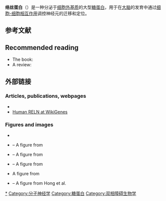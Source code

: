 {{PBB|geneid=5649}}
'''络丝蛋白'''（{{lang-en|Reelin}}）是一种分泌于[[细胞外基质|细胞外基质]]的大型[[糖蛋白|糖蛋白]]，用于在[[大脑|大脑]]的发育中通过[[细胞-细胞相互作用|细胞-细胞相互作用]]调控神经元的迁移和定位。

== 参考文献 ==
{{reflist|30em|refs=
<!--not used
<ref name="Assadi_2003">{{cite journal | author = Assadi AH, Zhang G, Beffert U, McNeil RS, Renfro AL, Niu S, Quattrocchi CC, Antalffy BA, Sheldon M, Armstrong DD, Wynshaw-Boris A, Herz J, D'Arcangelo G, Clark GD | title = Interaction of reelin signaling and Lis1 in brain development | journal = [[Nature_Genetics|Nature Genetics]] |volume= 35|issue= 3|pages= 270–6 |date=October 2003}}</ref>

<ref name="pmid20442744" >{{Cite journal | author = R. Holt and many others | title = Linkage and candidate gene studies of autism spectrum disorders in European populations | journal = [[European_Journal_of_Human_Genetics|European Journal of Human Genetics]] |date=September 2010 | volume = 18 | issue = 9 | pages = 1013–1019 | doi = 10.1038/ejhg.2010.69 | pmid=20442744 | pmc=2987412}}</ref>

<ref name="pmid19952965">{{cite journal | author = Lintas C, Persico AM | title = Neocortical RELN promoter methylation increases significantly after puberty | journal = [[Neuroreport|Neuroreport]] |volume= 21|issue= 2|pages= 114–8 |date=December 2009 |pmid=19952965 |doi=10.1097/WNR.0b013e328334b343 }}</ref>

<ref name="LTP1">{{cite journal | author = Weeber EJ | title = Reelin and ApoE receptors cooperate to enhance hippocampal synaptic plasticity and learning | journal = J. Biol. Chem. |volume=277 |issue=42 |pages=39944–52 |date=October 2002 |pmid=12167620 |doi=10.1074/jbc.M205147200 |author-separator=, |author2=Beffert U |author3=Jones C |display-authors=3 |last4=Christian |first4=JM |last5=Forster |first5=E |last6=Sweatt |first6=JD |last7=Herz |first7=J }}</ref>

<ref name="LTP2">{{cite journal | author = D'Arcangelo G | title = Apoer2: a reelin receptor to remember | journal = Neuron |volume=47 |issue=4 |pages=471–3 |date=August 2005 |pmid=16102527 |doi=10.1016/j.neuron.2005.08.001 }}</ref>

<ref name="Niu_2004">{{cite journal | author = Niu S, Renfro A, Quattrocchi CC, Sheldon M, D'Arcangelo G | title = Reelin promotes hippocampal dendrite development through the VLDLR/ApoER2-Dab1 pathway | journal = Neuron |volume=41 |issue=1 |pages=71–84 |date=January 2004 |pmid=14715136 |doi=10.1016/S0896-6273(03)00819-5 }}</ref>

<ref name="pmid18842893">{{cite journal | author = Niu S, Yabut O, D'Arcangelo G | title = The Reelin Signaling Pathway Promotes Dendritic Spine Development in Hippocampal Neurons | journal = [[Journal_of_Neuroscience|Journal of Neuroscience]] |volume=28 |issue=41 |pages=10339–48 |date=October 2008 |pmid=18842893 |doi=10.1523/JNEUROSCI.1917-08.2008 |pmc=2572775 }}</ref>

<ref name="Schizophrenia Research Forum: Current Hypotheses">{{cite web | url = http://www.schizophreniaforum.org/for/curr/grayson/default.asp | title = Current Hypotheses | author = Grayson DR, Guidotti A, Costa E | date = 2008-01-17 | work = Schizophrenia Research Forum | publisher = schizophreniaforum.org | accessdate = 2008-08-23 }}</ref>

<ref name="pmid19395859">{{cite journal | author = Grayson DR, Chen Y, Dong E, Kundakovic M, Guidotti A | title = From trans-methylation to cytosine methylation: Evolution of the methylation hypothesis of schizophrenia | journal = [[Epigenetics|Epigenetics]] |volume=4 |issue=3 |pages= 144–9 |date=April 2009 |pmid=19395859 |doi= 10.4161/epi.4.3.8534 }}</ref>

<ref name="pmid17870056">{{cite journal | author = Tochigi M, Iwamoto K, Bundo M, Komori A, Sasaki T, Kato N, Kato T | title = Methylation Status of the Reelin Promoter Region in the Brain of Schizophrenic Patients | journal = Biological Psychiatry|volume= 63|issue= 5| pages = 530–3 | year = 2007 |pmid=17870056 |doi=10.1016/j.biopsych.2007.07.003 }}</ref>

<ref name="pmid18319075">{{cite journal | author = Mill J, Tang T, Kaminsky Z, Khare T, Yazdanpanah S, Bouchard L, Jia P, Assadzadeh A, Flanagan J, Schumacher A, Wang SC, Petronis A | title = Epigenomic Profiling Reveals DNA-Methylation Changes Associated with Major Psychosis | url = https://archive.org/details/sim_american-journal-of-human-genetics_2008-03_82_3/page/696 | journal = American Journal of Human Genetics |volume=82 |issue=3 |pages=696–711 | year = 2008 |pmid=18319075 |doi=10.1016/j.ajhg.2008.01.008 |pmc=2427301 }}</ref>

<ref name="falconer">{{Cite journal | author = Falconer DS |date=January 1951 | title = Two new mutants, 'trembler' and 'reeler', with neurological actions in the house mouse (Mus musculus L.) | journal = Journal of Genetics | volume = 50 | issue = 2 | pages = 192–201 | doi = 10.1007/BF02996215 | url = http://www.ias.ac.in/jarch/jgenet/50/192.pdf }}</ref>

<ref name="pmid16769115">{{cite journal | author = Tueting P, Doueiri MS, Guidotti A, Davis JM, Costa E | title = Reelin down-regulation in mice and psychosis endophenotypes | journal = Neurosci Biobehav Rev |volume=30 |issue=8 |pages=1065–77 | year = 2006 |pmid=16769115 |doi=10.1016/j.neubiorev.2006.04.001 }}</ref>

<ref name="hamburgh">{{cite journal | author = Hamburgh M | title = Analysis of the postnatal developmental effects of "reeler", a neurological mutation in mice. A study in developmental genetics | journal = Dev. Biol. |volume=19 |issue= 2|pages=165–85 |date=October 1963 |pmid=14069672 |doi=10.1016/0012-1606(63)90040-X }}</ref>

<ref name="caviness">{{cite journal | author = Caviness VS | title = Patterns of cell and fiber distribution in the neocortex of the reeler mutant mouse | journal = J. Comp. Neurol. |volume=170 |issue=4 |pages=435–47 |date=December 1976 |pmid=1002868 |doi=10.1002/cne.901700404 }}</ref>

<ref name="pmid7972007">{{cite journal | author = Miao GG, Smeyne RJ, D'Arcangelo G, Copeland NG, Jenkins NA, Morgan JI, Curran T | title = Isolation of an allele of reeler by insertional mutagenesis | journal = [[Proc._Natl._Acad._Sci._U.S.A.|Proc. Natl. Acad. Sci. U.S.A.]] |volume=91 |issue=23 |pages=11050–4 |date=November 1994 |pmid=7972007 |pmc=45164 |doi= 10.1073/pnas.91.23.11050 }}</ref>

<ref name="Darcan1">{{cite journal | author = D'Arcangelo G, Miao GG, Chen SC, Soares HD, Morgan JI, Curran T | title = A protein related to extracellular matrix proteins deleted in the mouse mutant reeler | journal = Nature |volume=374 |issue=6524 |pages=719–23 |date=April 1995 |pmid=7715726 |doi=10.1038/374719a0 }}</ref>

<ref name="cr50">{{cite journal | author = Ogawa M | title = The reeler gene-associated antigen on Cajal-Retzius neurons is a crucial molecule for laminar organization of cortical neurons | journal = Neuron |volume=14 |issue=5 |pages=899–912 |date=May 1995 |pmid=7748558 |doi= 10.1016/0896-6273(95)90329-1 |author-separator=, |author2=Miyata T |author3=Nakajima K |display-authors=3 |last4=Yagyu |first4=Kenichi |last5=Seike |first5=Masahiro |last6=Ikenaka |first6=Kazuhiro |last7=Yamamoto |first7=Hiroshi |last8=Mikoshibat |first8=Katsuhiko }}</ref>

<ref name="pmid9837937">{{cite journal | author = Trommsdorff M, Borg JP, Margolis B, Herz J | title = Interaction of cytosolic adaptor proteins with neuronal apolipoprotein E receptors and the amyloid precursor protein | journal = J. Biol. Chem. | volume = 273 | issue = 50 | pages = 33556–60 |date=December 1998 | pmid = 9837937 | doi = 10.1074/jbc.273.50.33556 }}</ref>

<ref name="receptors_discovery">{{cite journal | author = Trommsdorff M | title = Reeler/Disabled-like disruption of neuronal migration in knockout mice lacking the VLDL receptor and ApoE receptor 2 | journal = Cell |volume=97 |issue=6 |pages=689–701 |date=June 1999 |pmid=10380922 |doi=10.1016/S0092-8674(00)80782-5 |author-separator=, |author2=Gotthardt M |author3=Hiesberger T |display-authors=3 |last4=Shelton |first4=John |last5=Stockinger |first5=Walter |last6=Nimpf |first6=Johannes |last7=Hammer |first7=Robert E |last8=Richardson |first8=James A |last9=Herz |first9=Joachim }}</ref>

<ref name="yotari_and_scrambler">{{cite journal | author = Sheldon M | title = Scrambler and yotari disrupt the disabled gene and produce a reeler-like phenotype in mice | journal = Nature |volume=389 |issue=6652 |pages=730–3 |date=October 1997 |pmid=9338784 |doi=10.1038/39601 |author-separator=, |author2=Rice DS |author3=D'Arcangelo G |display-authors=3 |last4=d'Arcangelo |first4=Gabriella |last5=Yoneshima |first5=Hiroyuki |last6=Nakajima |first6=Kazunori |last7=Mikoshiba |first7=Katsuhiko |last8=Howell |first8=Brian W. |last9=Cooper |first9=Jonathan A. }}</ref>

<ref name="reelin_G_scholar_search_title">[http://scholar.google.com/scholar?as_q=reelin&num=10&btnG=Search+Scholar&as_epq=&as_oq=&as_eq=&as_occt=title&as_sauthors=&as_publication=&as_ylo=&as_yhi=&as_allsubj=all&hl=en&lr=&safe=off "Reelin" mentioned in the titles of scientific literature] – a search in the [[Google_Scholar|Google Scholar]]</ref>

<ref name="Reelin_book_2008">{{cite book | editor = Hossein S. Fatemi | title = Reelin Glycoprotein: Structure, Biology and Roles in Health and Disease | url = https://archive.org/details/reelinglycoprote00fate | publisher = Springer | year = 2008 | doi = | page = [https://archive.org/details/reelinglycoprote00fate/page/n444 444] | isbn = 978-0-387-76760-4 }}</ref>

<ref name="golgi">{{cite journal | author = Lacor PN, Grayson DR, Auta J, Sugaya I, Costa E, Guidotti A | title = Reelin secretion from glutamatergic neurons in culture is independent from neurotransmitter regulation | journal = Proc. Natl. Acad. Sci. U.S.A. |volume=97 |issue=7 |pages=3556–61 |date=March 2000 |pmid=10725375 |pmc=16278 |doi=10.1073/pnas.050589597 }}</ref>

<ref name="cr_cells">{{cite journal | author = Meyer G, Goffinet AM, Fairén A | title = What is a Cajal-Retzius cell? A reassessment of a classical cell type based on recent observations in the developing neocortex | journal = Cereb. Cortex |volume=9 |issue=8 |pages=765–75 |date=December 1999 |pmid=10600995 |doi=10.1093/cercor/9.8.765 }}</ref>

<ref name="pmid9671277">{{cite journal | author = Meyer G, Goffinet AM | title = Prenatal development of reelin-immunoreactive neurons in the human neocortex | journal = J. Comp. Neurol. |volume=397 |issue=1 |pages=29–40 |date=July 1998 |pmid=9671277 |doi=10.1002/(SICI)1096-9861(19980720)397:1<29::AID-CNE3>3.3.CO;2-7 }}</ref>

<ref name="Schiffmann">{{cite journal | author = Schiffmann SN, Bernier B, Goffinet AM | title = Reelin mRNA expression during mouse brain development | journal = Eur. J. Neurosci. |volume=9 |issue=5 |pages=1055–71 |date=May 1997 |pmid=9182958 |doi=10.1111/j.1460-9568.1997.tb01456.x }}</ref>

<ref name="Interneurons">{{cite journal | author = Pesold C | title = Reelin is preferentially expressed in neurons synthesizing γ-aminobutyric acid in cortex and hippocampus of adult rats | journal = Proc. Natl. Acad. Sci. U.S.A. |volume=95 |issue=6 |pages=3221–6 |date=March 1998 |pmid=9501244 |pmc=19723 |doi=10.1073/pnas.95.6.3221 |author-separator=, |author2=Impagnatiello F |author3=Pisu MG |display-authors=3 |last4=Uzunov |first4=DP |last5=Costa |first5=E |last6=Guidotti |first6=A |last7=Caruncho |first7=HJ }}</ref>

<ref name="Regional_patterns_1998">{{cite journal | author = Alcántara S | title = Regional and cellular patterns of reelin mRNA expression in the forebrain of the developing and adult mouse | url = https://archive.org/details/sim_journal-of-neuroscience_1998-10-01_18_19/page/7779 | journal = J. Neurosci. |volume=18 |issue=19 |pages=7779–99 | date = 1 October 1998|pmid=9742148 |author-separator=, |author2=Ruiz M |author3=D'Arcangelo G |display-authors=3 |last4=Ezan |first4=F |last5=De Lecea |first5=L |last6=Curran |first6=T |last7=Sotelo |first7=C |last8=Soriano |first8=E }}</ref>

<ref name="No_parvalbumin_1999">{{cite journal | author = Pesold C, Liu WS, Guidotti A, Costa E, Caruncho HJ | title = Cortical bitufted, horizontal, and Martinotti cells preferentially express and secrete reelin into perineuronal nets, nonsynaptically modulating gene expression | journal = Proc. Natl. Acad. Sci. U.S.A. |volume=96 |issue=6 |pages=3217–22 |date=March 1999 |pmid=10077664 |pmc=15922 |doi=10.1073/pnas.96.6.3217 }}</ref>

<ref name="pmid19543540">{{cite journal | author = Suárez-Solá ML, González-Delgado FJ, Pueyo-Morlans M, Medina-Bolívar OC, Hernández-Acosta NC, González-Gómez M, Meyer G | title = Neurons in the White Matter of the Adult Human Neocortex | journal = [[Front_Neuroanat|Front Neuroanat]] |volume=3 |issue= |page=7 | year = 2009 |pmid=19543540 |pmc=2697018 |doi=10.3389/neuro.05.007.2009 }}</ref>

<ref name="bodyexpr">{{cite journal | author = Smalheiser NR | title = Expression of reelin in adult mammalian blood, liver, pituitary pars intermedia, and adrenal chromaffin cells | journal = Proc. Natl. Acad. Sci. U.S.A. |volume=97 |issue=3 |pages=1281–6 |date=February 2000 |pmid=10655522 |pmc=15597 |doi=10.1073/pnas.97.3.1281 |author-separator=, |author2=Costa E |author3=Guidotti A |display-authors=3 |last4=Impagnatiello |first4=F |last5=Auta |first5=J |last6=Lacor |first6=P |last7=Kriho |first7=V |last8=Pappas |first8=GD }}</ref>

<ref name="liver2">{{cite journal | author = Samama B, Boehm N | title = Reelin immunoreactivity in lymphatics and liver during development and adult life | journal = Anat Rec a Discov Mol Cell Evol Biol |volume=285 |issue=1 |pages=595–9 |date=July 2005 |pmid=15912522 |doi=10.1002/ar.a.20202 }}</ref>

<ref name="Kobold_2002_liver1">{{cite journal | author = Kobold D | title = Expression of reelin in hepatic stellate cells and during hepatic tissue repair: a novel marker for the differentiation of HSC from other liver myofibroblasts | journal = J. Hepatol. |volume=36 |issue=5 |pages=607–13 |date=May 2002 |pmid=11983443 | doi= 10.1016/S0168-8278(02)00050-8 |author-separator=, |author2=Grundmann A |author3=Piscaglia F |display-authors=3 |last4=Eisenbach |first4=C |last5=Neubauer |first5=K |last6=Steffgen |first6=J |last7=Ramadori |first7=G |last8=Knittel |first8=T }}</ref>

<ref name="pmid17120005">{{cite journal | author = Pulido JS, Sugaya I, Comstock J, Sugaya K | title = Reelin expression is upregulated following ocular tissue injury | journal = Graefes Arch. Clin. Exp. Ophthalmol. |volume=245 |issue=6 |pages=889–93 |date=June 2007 |pmid=17120005 |doi=10.1007/s00417-006-0458-4 }}</ref>

<ref name="pmid10980418">{{cite journal | author = Buchaille R, Couble ML, Magloire H, Bleicher F | title = A substractive PCR-based cDNA library from human odontoblast cells: identification of novel genes expressed in tooth forming cells | journal = [[Matrix_Biology|Matrix Biology]] |volume=19 |issue=5 |pages=421–30 |date=September 2000 |pmid=10980418 |doi= 10.1016/S0945-053X(00)00091-3 }}</ref>

<ref name="pmid16831873">{{cite journal | author = Allard B, Magloire H, Couble ML, Maurin JC, Bleicher F | title = Voltage-gated sodium channels confer excitability to human odontoblasts: possible role in tooth pain transmission | journal = [[The_Journal_of_biological_chemistry|The Journal of biological chemistry]] |volume=281 |issue=39 |pages=29002–10 |date=September 2006 |pmid=16831873 |doi=10.1074/jbc.M601020200 }}</ref>

<ref name="pmid15464360">{{cite journal | author = Maurin JC, Couble ML, Didier-Bazes M, Brisson C, Magloire H, Bleicher F | title = Expression and localization of reelin in human odontoblasts | journal = [[Matrix_Biology|Matrix Biology]] |volume=23 |issue=5 |pages=277–85 |date=August 2004 |pmid=15464360 |doi=10.1016/j.matbio.2004.06.005 }}</ref>

<ref name="pmid17548821">{{PDB|2E26}}; {{cite journal | author = Yasui N, Nogi T, Kitao T, Nakano Y, Hattori M, Takagi J | title = Structure of a receptor-binding fragment of reelin and mutational analysis reveal a recognition mechanism similar to endocytic receptors | journal = Proc. Natl. Acad. Sci. U.S.A. |volume=104 |issue=24 |pages=9988–93 |date=June 2007 |pmid=17548821 |pmc=1891246 |doi=10.1073/pnas.0700438104 }}</ref>

<ref name="pmid9417911">{{cite journal | author = Royaux I, Lambert de Rouvroit C, D'Arcangelo G, Demirov D, Goffinet AM | title = Genomic organization of the mouse reelin gene | journal = Genomics |volume=46 |issue=2 |pages=240–50 |date=December 1997 |pmid=9417911 |doi=10.1006/geno.1997.4983 }}</ref>

<ref name="reelinstructure2006japan">{{PDB|2ddu}}; {{cite journal | author = Nogi T, Yasui N, Hattori M, Iwasaki K, Takagi J | title = Structure of a signaling-competent reelin fragment revealed by X-ray crystallography and electron tomography | journal = EMBO J. | volume = 25 | issue = 15 | pages = 3675–83 |date=August 2006 | pmid = 16858396 | pmc = 1538547 | doi = 10.1038/sj.emboj.7601240 }}</ref>

<ref name="Nakano_2007_CTR_1">{{cite journal | author = Nakano Y | title = The extremely conserved C-terminal region of Reelin is not necessary for secretion but is required for efficient activation of downstream signaling | journal = J. Biol. Chem. |volume=282 |issue=28 |pages=20544–52 |date=July 2007 |pmid=17504759 |doi=10.1074/jbc.M702300200 |author-separator=, |author2=Kohno T |author3=Hibi T |display-authors=3 |last4=Kohno |first4=S. |last5=Baba |first5=A. |last6=Mikoshiba |first6=K. |last7=Nakajima |first7=K. |last8=Hattori |first8=M. }}</ref>

<ref name="cleave">{{cite journal | author = Lambert de Rouvroit C, de Bergeyck V, Cortvrindt C, Bar I, Eeckhout Y, Goffinet AM | title = Reelin, the extracellular matrix protein deficient in reeler mutant mice, is processed by a metalloproteinase | journal = Exp. Neurol. |volume=156 |issue=1 |pages=214–7 |date=March 1999 |pmid=10192793 |doi=10.1006/exnr.1998.7007 }}</ref>

<ref name="centralfragment">{{cite journal | author = Jossin Y, Ignatova N, Hiesberger T, Herz J, Lambert de Rouvroit C, Goffinet AM | title = The central fragment of Reelin, generated by proteolytic processing in vivo, is critical to its function during cortical plate development | journal = J. Neurosci. |volume=24 |issue=2 |pages=514–21 |date=January 2004 |pmid=14724251 |doi=10.1523/JNEUROSCI.3408-03.2004 }}</ref>

<ref name="pmid17442808">{{cite journal | author = Jossin Y, Gui L, Goffinet AM | title = Processing of Reelin by embryonic neurons is important for function in tissue but not in dissociated cultured neurons | journal = J. Neurosci. |volume=27 |issue=16 |pages=4243–52 |date=April 2007 |pmid=17442808 |doi=10.1523/JNEUROSCI.0023-07.2007 }}</ref>

<ref name="pmid14614786">{{cite journal | author = Lennington JB, Yang Z, Conover JC | title = Neural stem cells and the regulation of adult neurogenesis | journal = [[Reprod._Biol._Endocrinol.|Reprod. Biol. Endocrinol.]] |volume=1 |issue= |page=99 |date=November 2003 |pmid=14614786 |pmc=293430 |doi=10.1186/1477-7827-1-99 }}</ref>

<ref name="pmid12925587">{{cite journal | author = Hartfuss E | title = Reelin signaling directly affects radial glia morphology and biochemical maturation | journal = Development |volume=130 |issue=19 |pages=4597–609 |date=October 2003 |pmid=12925587 |doi=10.1242/dev.00654 |author-separator=, |author2=Förster E |author3=Bock HH |display-authors=3 |last4=Hack |first4=MA |last5=Leprince |first5=P |last6=Luque |first6=JM |last7=Herz |first7=J |last8=Frotscher |first8=M |last9=Götz |first9=M }}</ref>

<ref name="pmid18197264">{{cite journal | author = Nomura T, Takahashi M, Hara Y, Osumi N | title = Patterns of Neurogenesis and Amplitude of Reelin Expression Are Essential for Making a Mammalian-Type Cortex | journal = PLoS ONE |volume=3 |issue=1 |pages=e1454 | year = 2008 |pmid=18197264 |pmc=2175532 |doi=10.1371/journal.pone.0001454 |editor1-last=Reh |editor1-first=Thomas }}</ref>

<ref name="DerRio1997">{{cite journal | author = Del Río JA, Heimrich B, Borrell V, Förster E, Drakew A, Alcántara S, Nakajima K, Miyata T, Ogawa M, Mikoshiba K, Derer P, Frotscher M, Soriano E | title = A role for Cajal-Retzius cells and reelin in the development of hippocampal connections | journal = Nature | volume = 385 | issue = 6611 | pages = 70–4 |date=January 1997 | pmid = 8985248 | doi = 10.1038/385070a0 }}</ref>

<ref name="Borrell1999">{{cite journal | author = Borrell V, Del Río JA, Alcántara S, Derer M, Martínez A, D'Arcangelo G, Nakajima K, Mikoshiba K, Derer P, Curran T, Soriano E | title = Reelin regulates the development and synaptogenesis of the layer-specific entorhino-hippocampal connections | journal = J. Neurosci. | volume = 19 | issue = 4 | pages = 1345–58 |date=February 1999 | pmid = 9952412 | doi = }}</ref>

<ref name="pmid16410414">{{cite journal | author = Yoshida M, Assimacopoulos S, Jones KR, Grove EA | title = Massive loss of Cajal-Retzius cells does not disrupt neocortical layer order | journal = Development |volume=133 |issue=3 |pages=537–45 |date=February 2006 |pmid=16410414 |doi=10.1242/dev.02209 }}</ref>

<ref name="pmid19412957">{{cite journal | author = Yip YP, Mehta N, Magdaleno S, Curran T, Yip JW | title = Ectopic expression of reelin alters migration of sympathetic preganglionic neurons in the spinal cord | journal = [[J._Comp._Neurol.|J. Comp. Neurol.]] |volume=515 |issue=2 |pages=260–268 |date=March 2009 |pmid=19412957 |doi=10.1002/cne.22044 }}</ref>

<ref name="roleofreelin1">{{cite journal | author = Hack I, Bancila M, Loulier K, Carroll P, Cremer H | title = Reelin is a detachment signal in tangential chain-migration during postnatal neurogenesis | journal = Nat. Neurosci. |volume=5 |issue=10 |pages=939–45 |date=October 2002 |pmid=12244323 |doi=10.1038/nn923 }}</ref>

<ref name="pmid17494763">{{cite journal | author = Andrade N | title = ApoER2/VLDL receptor and Dab1 in the rostral migratory stream function in postnatal neuronal migration independently of Reelin | journal = [[Proceedings_of_the_National_Academy_of_Sciences_of_the_United_States_of_America|Proceedings of the National Academy of Sciences of the United States of America]] |volume=104 |issue=20 |pages=8508–13 |date=May 2007 |pmid=17494763 |pmc=1895980 |doi=10.1073/pnas.0611391104 |author-separator=, |author2=Komnenovic V |author3=Blake SM |display-authors=3 |last4=Jossin |first4=Y. |last5=Howell |first5=B. |last6=Goffinet |first6=A. |last7=Schneider |first7=W. J. |last8=Nimpf |first8=J. }}</ref>

<ref name="pmid18946489">{{cite journal | author = Blake SM | title = Thrombospondin-1 binds to ApoER2 and VLDL receptor and functions in postnatal neuronal migration | journal = [[The_EMBO_Journal|EMBO J.]] |volume= 27|issue= 22|pages= 3069–80 |date=October 2008 |pmid=18946489 |doi=10.1038/emboj.2008.223 |pmc=2585172 |author-separator=, |author2=Strasser V |author3=Andrade N |display-authors=3 |last4=Duit |first4=Sarah |last5=Hofbauer |first5=Reinhold |last6=Schneider |first6=Wolfgang J |last7=Nimpf |first7=Johannes }}</ref>

<ref name="dentate_gyrus">{{cite journal | author = Frotscher M, Haas CA, Förster E | title = Reelin controls granule cell migration in the dentate gyrus by acting on the radial glial scaffold | journal = Cereb. Cortex | volume = 13 | issue = 6 | pages = 634–40 |date=June 2003 | pmid = 12764039 | doi = 10.1093/cercor/13.6.634 }}</ref>

<ref name="OlivierManzoni">[http://www.inb.u-bordeaux2.fr/siteneuro2/pages/UniteINB/Manzoni/Manzoniavenir.htm INSERM – Olivier Manzoni – Physiopathology of Synaptic Transmission and Plasticity] – Bordo neuroscience institute.</ref>

<ref name="pmid15987942">{{cite journal | author = Sinagra M, Verrier D, Frankova D, Korwek KM, Blahos J, Weeber EJ, Manzoni OJ, Chavis P | title = Reelin, very-low-density lipoprotein receptor, and apolipoprotein E receptor 2 control somatic NMDA receptor composition during hippocampal maturation in vitro | journal = [[J._Neurosci.|J. Neurosci.]] |volume=25 |issue=26 |pages=6127–36 |date=June 2005 |pmid=15987942 |doi=10.1523/JNEUROSCI.1757-05.2005 }}</ref>

<ref name="pmid17881522">{{cite journal | author = Groc L, Choquet D, Stephenson FA, Verrier D, Manzoni OJ, Chavis P | title = NMDA receptor surface trafficking and synaptic subunit composition are developmentally regulated by the extracellular matrix protein Reelin | journal = J. Neurosci. |volume=27 |issue=38 |pages=10165–75 | year = 2007 |pmid=17881522 |doi=10.1523/JNEUROSCI.1772-07.2007 }}</ref>

<ref name="pmid15470155">{{cite journal | author = Liu XB, Murray KD, Jones EG | title = Switching of NMDA receptor 2A and 2B subunits at thalamic and cortical synapses during early postnatal development | journal = [[J._Neurosci.|J. Neurosci.]] |volume=24 |issue=40 |pages=8885–95 |date=October 2004 |pmid=15470155 |doi=10.1523/JNEUROSCI.2476-04.2004 }}</ref>

<ref name="pmid19430527">{{cite journal | author = Campo CG, Sinagra M, Verrier D, Manzoni OJ, Chavis P | title = Reelin Secreted by GABAergic Neurons Regulates Glutamate Receptor Homeostasis | journal = [[PLoS_ONE|PLoS ONE]] |volume=4 |issue=5 |pages=e5505 | year = 2009 |pmid=19430527 |doi=10.1371/journal.pone.0005505 |pmc=2675077 |editor1-last=Okazawa |editor1-first=Hitoshi }}</ref>

<ref name="pmid11137154">{{cite journal | author = Bar I, Lambert de Rouvroit C, Goffinet AM | title = The evolution of cortical development. An hypothesis based on the role of the Reelin signaling pathway | journal = Trends Neurosci. |volume=23 |issue=12 |pages=633–8 |date=December 2000 |pmid=11137154 |doi=10.1016/S0166-2236(00)01675-1 }}</ref>

<ref name="pmid16519657">{{cite journal | author = Molnár Z | title = Comparative aspects of cerebral cortical development | journal = Eur. J. Neurosci. |volume=23 |issue=4 |pages=921–34 |date=February 2006 |pmid=16519657 |pmc=1931431 |doi=10.1111/j.1460-9568.2006.04611.x |author-separator=, |author2=Métin C |author3=Stoykova A |display-authors=3 |last4=Tarabykin |first4=Victor |last5=Price |first5=David J. |last6=Francis |first6=Fiona |last7=Meyer |first7=Gundela |last8=Dehay |first8=Colette |last9=Kennedy |first9=Henry }}</ref>

<ref name="pmid12124768">{{cite journal | author = Costagli A, Kapsimali M, Wilson SW, Mione M | title = Conserved and divergent patterns of Reelin expression in the zebrafish central nervous system | journal = J. Comp. Neurol. |volume=450 |issue=1 |pages=73–93 |date=August 2002 |pmid=12124768 |doi=10.1002/cne.10292 }}</ref>

<ref name="pmid11173219">{{cite journal | author = Pérez-García CG | title = Reelin-immunoreactive neurons in the adult vertebrate pallium | journal = J. Chem. Neuroanat. |volume=21 |issue=1 |pages=41–51 |date=January 2001 |pmid=11173219 |doi=10.1016/S0891-0618(00)00104-6 |author-separator=, |author2=González-Delgado FJ |author3=Suárez-Solá ML |display-authors=3 |last4=Castro-Fuentes |first4=R. |last5=Martı́n-Trujillo |first5=J.M. |last6=Ferres-Torres |first6=R. |last7=Meyer |first7=G. }}</ref>

<ref name="pmid17132178">{{cite journal | author = Goffinet AM | title = What makes man human: thirty-ninth James Arthur lecture on the evolution of the human brain, 1970 | journal = J Biomed Discov Collab |volume=1 |issue= |page=16 | year = 2006 |pmid=17132178 |pmc=1769396 |doi=10.1186/1747-5333-1-13 }}</ref>

<ref name="pmid16915236">{{cite journal | author = Pollard KS | title = An RNA gene expressed during cortical development evolved rapidly in humans | journal = Nature |volume=443 |issue=7108 |pages=167–72 |date=September 2006 |pmid=16915236 |doi=10.1038/nature05113 |author-separator=, |author2=Salama SR |author3=Lambert N |display-authors=3 |last4=Lambot |first4=Marie-Alexandra |last5=Coppens |first5=Sandra |last6=Pedersen |first6=Jakob S. |last7=Katzman |first7=Sol |last8=King |first8=Bryan |last9=Onodera |first9=Courtney }}</ref>

<ref name="pmid17542651">{{cite journal | author = Williamson SH, Hubisz MJ, Clark AG, Payseur BA, Bustamante CD, Nielsen R | title = Localizing Recent Adaptive Evolution in the Human Genome | journal = PLoS Genetics|volume=3 |issue=6 |pages=e90 | year = 2007 |pmid=17542651 |doi=10.1371/journal.pgen.0030090 |pmc=1885279 }}</ref>

<ref name="NYT1">{{cite news | url = http://www.nytimes.com/2007/06/26/science/26human.html?pagewanted=1 | title = Humans Have Spread Globally, and Evolved Locally | author = Wade N | date = 2007-06-26 | publisher = New York Times | accessdate = 2008-08-23 }}</ref>

<ref name="integrin">{{cite journal | author = Schmid RS, Jo R, Shelton S, Kreidberg JA, Anton ES | title = Reelin, integrin and DAB1 interactions during embryonic cerebral cortical development | journal = Cereb. Cortex |volume=15 |issue=10 |pages=1632–6 |date=October 2005 |pmid=15703255 |doi=10.1093/cercor/bhi041 }}</ref>

<ref name="cadherin">{{cite journal | author = Senzaki K, Ogawa M, Yagi T | title = Proteins of the CNR family are multiple receptors for Reelin | journal = Cell |volume=99 |issue=6 |pages=635–47 |date=December 1999 |pmid=10612399 |doi=10.1016/S0092-8674(00)81552-4 }}</ref>

<ref name="pmid18077697">{{cite journal | author = Belvindrah R, Graus-Porta D, Goebbels S, Nave KA, Müller U | title = Beta1 integrins in radial glia but not in migrating neurons are essential for the formation of cell layers in the cerebral cortex | journal = J. Neurosci. |volume=27 |issue=50 |pages=13854–65 |date=December 2007 |pmid=18077697 |doi=10.1523/JNEUROSCI.4494-07.2007 }}</ref>

<ref name="pmid9009273">{{cite journal | author = Howell BW, Gertler FB, Cooper JA | title = Mouse disabled (mDab1): a Src binding protein implicated in neuronal development | journal = [[The_EMBO_Journal|EMBO J.]] |volume=16 |issue=1 |pages=121–32 |date=January 1997 |pmid=9009273 |pmc=1169619 |doi=10.1093/emboj/16.1.121 }}</ref>

<ref name="pmid12526739">{{cite journal | author = Arnaud L, Ballif BA, Förster E, Cooper JA | title = Fyn tyrosine kinase is a critical regulator of disabled-1 during brain development | journal = [[Curr._Biol.|Curr. Biol.]] |volume=13 |issue=1 |pages=9–17 |date=January 2003 |pmid=12526739 |doi= 10.1016/S0960-9822(02)01397-0 }}</ref>

<ref name="pmid17974915">{{cite journal | author = Feng L, Allen NS, Simo S, Cooper JA | title = Cullin 5 regulates Dab1 protein levels and neuron positioning during cortical development | journal = Genes Dev. |volume=21 |issue=21 |pages=2717–30 |date=November 2007 |pmid=17974915 |pmc=2045127 |doi=10.1101/gad.1604207 }}</ref>

<ref name="pmid18006681">{{cite journal | author = Kerjan G, Gleeson JG | title = A missed exit: Reelin sets in motion Dab1 polyubiquitination to put the break on neuronal migration | journal = Genes Dev. | volume = 21 | issue = 22 | pages = 2850–4 |date=November 2007 | pmid = 18006681 | doi = 10.1101/gad.1622907 }}</ref>

<ref name="Zhang_2007_Pafah1b">{{cite journal | author = Zhang G, Assadi AH, McNeil RS, Beffert U, Wynshaw-Boris A, Herz J, Clark GD, D’Arcangelo G. | title = The Pafah1b Complex Interacts with the Reelin Receptor VLDLR | journal = PLoS ONE | volume = 2 | issue = 2 | pages = e252 | year = 2007 | pmid = 17330141 | pmc = 1800349 | doi = 10.1371/journal.pone.0000252 | editor1-last = Mueller | editor1-first = Ulrich }}</ref>

<ref name="pmid17913789">{{cite journal | author = Hack I, Hellwig S, Junghans D, Brunne B, Bock HH, Zhao S, Frotscher M | title = Divergent roles of ApoER2 and Vldlr in the migration of cortical neurons | journal = Development |volume=134 |issue=21 |pages=3883–91 | year = 2007 |pmid=17913789 |doi=10.1242/dev.005447 }}</ref>

<ref name="hugecomplex">{{cite journal | author = Utsunomiya-Tate N | title = Reelin molecules assemble together to form a large protein complex, which is inhibited by the function-blocking CR-50 antibody | journal = Proc. Natl. Acad. Sci. U.S.A. |volume=97 |issue=17 |pages=9729–34 |date=August 2000 |pmid=10920200 |pmc=16933 |doi=10.1073/pnas.160272497 |author-separator=, |author2=Kubo K |author3=Tate S |display-authors=3 |last4=Kainosho |first4=M |last5=Katayama |first5=E |last6=Nakajima |first6=K |last7=Mikoshiba |first7=K }}</ref>

<ref name="complex">{{cite journal | author = Kubo K, Mikoshiba K, Nakajima K | title = Secreted Reelin molecules form homodimers | journal = Neurosci. Res. |volume=43 |issue=4 |pages=381–8 |date=August 2002 |pmid=12135781 |doi=10.1016/S0168-0102(02)00068-8 }}</ref>

<ref name="pmid14729980">{{cite journal | author = Strasser V | title = Receptor Clustering Is Involved in Reelin Signaling | url = https://archive.org/details/sim_molecular-and-cellular-biology_2004-02_24_3/page/1378 | journal = [[Molecular_and_cellular_biology|Molecular and cellular biology]] |volume=24 |issue=3 |pages=1378–86 |date=February 2004 |pmid=14729980 |pmc=321426 |doi= 10.1128/MCB.24.3.1378-1386.2004 |author-separator=, |author2=Fasching D |author3=Hauser C |display-authors=3 |last4=Mayer |first4=H. |last5=Bock |first5=H. H. |last6=Hiesberger |first6=T. |last7=Herz |first7=J. |last8=Weeber |first8=E. J. |last9=Sweatt |first9=J. D. }}</ref>

<ref name="pmid11689558">{{cite journal | author = Quattrocchi CC, Wannenes F, Persico AM, Ciafré SA, D'Arcangelo G, Farace MG, Keller F. | title = Reelin is a serine protease of the extracellular matrix | journal = J. Biol. Chem. | volume = 277 | issue = 1 | pages = 303–9 |date=January 2002 | pmid = 11689558 | doi = 10.1074/jbc.M106996200 }}</ref>

<ref name="Reelin_ApoER2_Exon19_2005_Beffert">{{cite journal | author = Beffert U | title = Modulation of synaptic plasticity and memory by Reelin involves differential splicing of the lipoprotein receptor Apoer2 | journal = Neuron |volume=47 |issue=4 |pages=567–79 |date=August 2005 |pmid=16102539 |doi=10.1016/j.neuron.2005.07.007 |url=http://jax.herzlab.org/Course2006/presentations/Beffert2005.pdf|format=PDF |author-separator=, |author2=Weeber EJ |author3=Durudas A |display-authors=3 |last4=Qiu |first4=Shenfeng |last5=Masiulis |first5=Irene |last6=Sweatt |first6=J. David |last7=Li |first7=Wei-Ping |last8=Adelmann |first8=Giselind |last9=Frotscher |first9=Michael }}</ref>

<ref name="pmid17359920">{{cite journal | author = Miller CA, Sweatt JD | title = Covalent modification of DNA regulates memory formation | journal = Neuron |volume=53 |issue=6 |pages=857–69 |date=March 2007 |pmid=17359920 |doi=10.1016/j.neuron.2007.02.022 }}</ref>

<ref name="pmid18477607">{{cite journal | author = Matsuki T, Pramatarova A, Howell BW | title = Reduction of Crk and CrkL expression blocks Reelin-induced dendritogenesis | journal = J. Cell. Sci. |volume= 121|issue= Pt 11|pages= 1869–75 |date=May 2008 |pmid=18477607 |doi=10.1242/jcs.027334 |pmc=2430739 }}</ref>

<ref name="pmid15062102">{{cite journal | author = Ballif BA, Arnaud L, Arthur WT, Guris D, Imamoto A, Cooper JA | title = Activation of a Dab1/CrkL/C3G/Rap1 pathway in Reelin-stimulated neurons | journal = Curr. Biol. |volume= 14|issue=7 |pages= 606–10 |date=April 2004|pmid=15062102 |doi=10.1016/j.cub.2004.03.038 }}</ref>

<ref name="pmid19074029">{{cite journal | author = Park TJ, Curran T | title = Crk and CrkL play essential overlapping roles downstream of Dab1 in the Reelin pathway | journal = [[J._Neurosci.|J. Neurosci.]] |volume=28 |issue=50 |pages=13551–62 |date=December 2008 |pmid=19074029 |doi=10.1523/JNEUROSCI.4323-08.2008 |pmc=2628718 }}</ref>

<ref name="pmid18593473">{{cite journal | author = Keilani S, Sugaya K | title = Reelin induces a radial glial phenotype in human neural progenitor cells by activation of Notch-1 | journal = BMC Dev. Biol. |volume=8 |issue=1 |page=69 |date=July 2008 |pmid=18593473 |doi=10.1186/1471-213X-8-69 |pmc=2447831 }}</ref>

<ref name="pmid12959647">{{cite journal | author = Lugli G, Krueger JM, Davis JM, Persico AM, Keller F, Smalheiser NR | title = Methodological factors influencing measurement and processing of plasma reelin in humans | journal = BMC Biochem. |volume=4 |issue= |page=9 |date=September 2003 |pmid=12959647 |pmc=200967 |doi=10.1186/1471-2091-4-9 }}</ref>

<ref name="pmid19303411">{{cite journal | author = Hibi T, Hattori M | title = The N-terminal fragment of Reelin is generated after endocytosis and released through the pathway regulated by Rab11 | journal = [[FEBS_Lett.|FEBS Lett.]] |volume= 583|issue= 8|pages= 1299–303 |date=March 2009 |pmid=19303411 |doi=10.1016/j.febslet.2009.03.024 }}</ref>

<ref name="pmid19366679">{{cite journal | author = Chameau P, Inta D, Vitalis T, Monyer H, Wadman WJ, van Hooft JA | title = The N-terminal region of reelin regulates postnatal dendritic maturation of cortical pyramidal neurons | journal = [[Proc._Natl._Acad._Sci._U.S.A.|Proc. Natl. Acad. Sci. U.S.A.]] |volume= 106|issue= 17|pages= 7227–32 |date=April 2009 |pmid=19366679 |doi=10.1073/pnas.0810764106 |pmc=2678467 }}</ref>

<ref name="pmid19129405">{{cite journal | author = Chai X, Förster E, Zhao S, Bock HH, Frotscher M | title = Reelin stabilizes the actin cytoskeleton of neuronal processes by inducing n-cofilin phosphorylation at serine3 | journal = [[J._Neurosci.|J. Neurosci.]] |volume=29 |issue=1 |pages=288–99 |date=January 2009 |pmid=19129405 |doi=10.1523/JNEUROSCI.2934-08.2009 }}</ref>

<ref name="pmid19396394">{{cite journal | author = Frotscher M, Chai X, Bock HH, Haas CA, Förster E, Zhao S | title = Role of Reelin in the development and maintenance of cortical lamination | journal = [[J_Neural_Transm|J Neural Transm]] |volume= 116|issue= 11|pages= 1451–5 |date=April 2009 |pmid=19396394 |doi=10.1007/s00702-009-0228-7 }}</ref>

<ref name="pmid14645539">{{cite journal | author = Arnaud L, Ballif BA, Cooper JA | title = Regulation of Protein Tyrosine Kinase Signaling by Substrate Degradation during Brain Development | journal = [[Mol._Cell._Biol.|Mol. Cell. Biol.]] |volume=23 |issue=24 |pages=9293–302 |date=December 2003 |pmid=14645539 |pmc=309695 |doi= 10.1128/MCB.23.24.9293-9302.2003 }}</ref>

<ref name="pmid16529723">{{cite journal | author = Ohshima T, Suzuki H, Morimura T, Ogawa M, Mikoshiba K | title = Modulation of Reelin signaling by Cyclin-dependent kinase 5 | journal = [[Brain_Res.|Brain Res.]] |volume=1140 |issue= |pages=84–95 |date=April 2007 |pmid=16529723 |doi=10.1016/j.brainres.2006.01.121 }}</ref>

<ref name="pmid12077184">{{cite journal | author = Keshvara L, Magdaleno S, Benhayon D, Curran T | title = Cyclin-dependent kinase 5 phosphorylates disabled 1 independently of Reelin signaling | journal = [[J._Neurosci.|J. Neurosci.]] |volume=22 |issue=12 |pages=4869–77 |date=June 2002 |pmid=12077184 |doi= }}</ref>

<ref name="pmid8253190">{{cite journal | author = Kobayashi S, Ishiguro K, Omori A, Takamatsu M, Arioka M, Imahori K, Uchida T | title = A cdc2-related kinase PSSALRE/cdk5 is homologous with the 30 kDa subunit of tau protein kinase II, a proline-directed protein kinase associated with microtubule | journal = [[FEBS_Lett.|FEBS Lett.]] |volume=335 |issue=2 |pages=171–5 |date=December 1993 |pmid=8253190 |doi= 10.1016/0014-5793(93)80723-8 }}</ref>

<ref name="pmid12376533">{{cite journal | author = Beffert U, Morfini G, Bock HH, Reyna H, Brady ST, Herz J | title = Reelin-mediated signaling locally regulates protein kinase B/Akt and glycogen synthase kinase 3beta | journal = [[J._Biol._Chem.|J. Biol. Chem.]] |volume=277 |issue=51 |pages=49958–64 |date=December 2002 |pmid=12376533 |doi=10.1074/jbc.M209205200 }}</ref>

<ref name="pmid11163259">{{cite journal | author = Sasaki S, Shionoya A, Ishida M, Gambello MJ, Yingling J, Wynshaw-Boris A, Hirotsune S | title = A LIS1/NUDEL/cytoplasmic dynein heavy chain complex in the developing and adult nervous system | journal = [[Neuron_(journal)|Neuron]] |volume=28 |issue=3 |pages=681–96 |date=December 2000 |pmid=11163259 |doi= 10.1016/S0896-6273(00)00146-X }}</ref>

<ref name="pmid14985430">{{cite journal | author = Beffert U, Weeber EJ, Morfini G, Ko J, Brady ST, Tsai LH, Sweatt JD, Herz J | title = Reelin and cyclin-dependent kinase 5-dependent signals cooperate in regulating neuronal migration and synaptic transmission | journal = [[J._Neurosci.|J. Neurosci.]] |volume=24 |issue=8 |pages=1897–906 |date=February 2004 |pmid=14985430 |doi=10.1523/JNEUROSCI.4084-03.2004 }}</ref>

<ref name="pmid11226314">{{cite journal | author = Ohshima T, Ogawa M, Veeranna, Hirasawa M, Longenecker G, Ishiguro K, Pant HC, Brady RO, Kulkarni AB, Mikoshiba K | title = Synergistic contributions of cyclin-dependant kinase 5/p35 and Reelin/Dab1 to the positioning of cortical neurons in the developing mouse brain | journal = [[Proc._Natl._Acad._Sci._U.S.A.|Proc. Natl. Acad. Sci. U.S.A.]] |volume=98 |issue=5 |pages=2764–9 |date=February 2001 |pmid=11226314 |pmc=30213 |doi=10.1073/pnas.051628498 }}</ref>

<ref name="liss2000">{{cite journal | author = Hong SE | title = Autosomal recessive lissencephaly with cerebellar hypoplasia is associated with human RELN mutations | journal = Nat. Genet. |volume=26 |issue=1 |pages=93–6 |date=September 2000 |pmid=10973257 |doi=10.1038/79246 |author-separator=, |author2=Shugart YY |author3=Huang DT |display-authors=3 |last4=Huang |first4=David T. |last5=Shahwan |first5=Saad Al |last6=Grant |first6=P. Ellen |last7=Hourihane |first7=Jonathan O'B. |last8=Martin |first8=Neil D.T. }}</ref>

<ref name="liss2001">{{cite journal | author = Crino P | title = New RELN Mutation Associated with Lissencephaly and Epilepsy | journal = Epilepsy Curr |volume=1 |issue=2 |page=72 |date=November 2001 |pmid=15309195 |pmc=320825 |doi=10.1046/j.1535-7597.2001.00017.x }}</ref>

<ref name="pmid17431900">{{cite journal | author = Zaki M | title = Identification of a novel recessive RELN mutation using a homozygous balanced reciprocal translocation | journal = American Journal of Medical Genetics |volume=143A |issue=9 |pages=939–44 |date=May 2007 |pmid=17431900 |doi=10.1002/ajmg.a.31667 |author-separator=, |author2=Shehab M |author3=El-Aleem AA |display-authors=3 |last4=Abdel-Salam |first4=Ghada |last5=Koeller |first5=Hajira B. |last6=Ilkin |first6=Yesim |last7=Ross |first7=M. Elizabeth |last8=Dobyns |first8=William B. |last9=Gleeson |first9=Joseph G. }}</ref>

<ref name="szproof1">{{cite journal | author = Impagnatiello F | title = A decrease of reelin expression as a putative vulnerability factor in schizophrenia | journal = Proc. Natl. Acad. Sci. U.S.A. |volume=95 |issue=26 |pages=15718–23 |date=December 1998 |pmid=9861036 |pmc=28110 |doi=10.1073/pnas.95.26.15718 |author-separator=, |author2=Guidotti AR |author3=Pesold C |display-authors=3 |last4=Dwivedi |first4=Y |last5=Caruncho |first5=H |last6=Pisu |first6=MG |last7=Uzunov |first7=DP |last8=Smalheiser |first8=NR |last9=Davis |first9=JM }}</ref>

<ref name="szproof2">{{cite journal | author = Guidotti A | title = Decrease in reelin and glutamic acid decarboxylase67 (GAD67) expression in schizophrenia and bipolar disorder: a postmortem brain study | journal = Arch. Gen. Psychiatry |volume=57 |issue=11 |pages=1061–9 |date=November 2000 |pmid=11074872 |doi=10.1001/archpsyc.57.11.1061 |author-separator=, |author2=Auta J |author3=Davis JM |display-authors=3 |last4=Di-Giorgi-Gerevini |first4=V |last5=Dwivedi |first5=Y |last6=Grayson |first6=DR |last7=Impagnatiello |first7=F |last8=Pandey |first8=G |last9=Pesold |first9=C }}</ref>

<ref name="szconfirm1">{{cite journal | author = Fatemi SH, Earle JA, McMenomy T | title = Reduction in Reelin immunoreactivity in hippocampus of subjects with schizophrenia, bipolar disorder and major depression | journal = Mol. Psychiatry |volume=5 |issue=6 |pages=654–63, 571 |date=November 2000 |pmid=11126396 |doi=10.1038/sj.mp.4000783 }}</ref>

<ref name="BDP_basal_ganglia_2007">{{cite journal | author = Veldic M, Kadriu B, Maloku E, Agis-Balboa RC, Guidotti A, Davis JM, Costa E | title = Epigenetic mechanisms expressed in basal ganglia GABAergic neurons differentiate schizophrenia from bipolar disorder | journal = Schizophr. Res. | volume = 91 | issue = 1–3 | pages = 51–61 |date=March 2007 | pmid = 17270400 | pmc = 1876737 | doi = 10.1016/j.schres.2006.11.029 }}</ref>

<ref name="szconfirm2">{{cite journal | author = Eastwood SL, Harrison PJ | title = Interstitial white matter neurons express less reelin and are abnormally distributed in schizophrenia: towards an integration of molecular and morphologic aspects of the neurodevelopmental hypothesis | journal = Mol. Psychiatry |volume=8 |issue=9 |pages=769, 821–31 |date=September 2003 |pmid=12931209 |doi=10.1038/sj.mp.4001371 }}</ref>

<ref name="szconfirm3">{{cite journal | author = Abdolmaleky HM | title = Hypermethylation of the reelin (RELN) promoter in the brain of schizophrenic patients: a preliminary report | journal = American Journal of Medical Genetics |volume=134B |issue=1 |pages=60–6 |date=April 2005 |pmid=15717292 |doi=10.1002/ajmg.b.30140 |author-separator=, |author2=Cheng KH |author3=Russo A |display-authors=3 |last4=Smith |first4=Cassandra L. |last5=Faraone |first5=Stephen V. |last6=Wilcox |first6=Marsha |last7=Shafa |first7=Rahim |last8=Glatt |first8=Stephen J. |last9=Nguyen |first9=Giang }}</ref>

<ref name="pmid15560956">{{cite journal | author = Fatemi SH, Hossein Fatemi S, Stary JM, Earle JA, Araghi-Niknam M, Eagan E | title = GABAergic dysfunction in schizophrenia and mood disorders as reflected by decreased levels of glutamic acid decarboxylase 65 and 67 kDa and Reelin proteins in cerebellum | journal = Schizophr. Res. |volume=72 |issue=2–3 |pages=109–22 |date=January 2005 |pmid=15560956 |doi=10.1016/j.schres.2004.02.017 }}</ref>

<ref name="fatemi_blood_reelin">{{cite journal | author = Fatemi SH, Kroll JL, Stary JM | title = Altered levels of Reelin and its isoforms in schizophrenia and mood disorders | journal = NeuroReport | volume = 12 | issue = 15 | pages = 3209–15 |date=October 2001 | pmid = 11711858 | doi = 10.1097/00001756-200110290-00014 }}</ref>

<ref name="Knable_2001">{{cite journal | author = Knable MB, Torrey EF, Webster MJ, Bartko JJ | title = Multivariate analysis of prefrontal cortical data from the Stanley Foundation Neuropathology Consortium | journal = Brain Res. Bull. |volume=55 |issue=5 |pages=651–9 |date=July 2001 |pmid=11576762 |doi=10.1016/S0361-9230(01)00521-4 }}</ref>

<ref name="hypermeth">{{cite journal | author = Grayson DR | title = Reelin promoter hypermethylation in schizophrenia | journal = Proc. Natl. Acad. Sci. U.S.A. |volume=102 |issue=26 |pages=9341–6 |date=June 2005 |pmid=15961543 |pmc=1166626 |doi=10.1073/pnas.0503736102 |author-separator=, |author2=Jia X |author3=Chen Y |display-authors=3 |last4=Sharma |first4=RP |last5=Mitchell |first5=CP |last6=Guidotti |first6=A |last7=Costa |first7=E }}</ref>

<ref name="dong">{{cite journal | author = Dong E, Agis-Balboa RC, Simonini MV, Grayson DR, Costa E, Guidotti A | title = Reelin and glutamic acid decarboxylase67 promoter remodeling in an epigenetic methionine-induced mouse model of schizophrenia | journal = Proc. Natl. Acad. Sci. U.S.A. |volume=102 |issue=35 |pages=12578–83 |date=August 2005 |pmid=16113080 |pmc=1194936 |doi=10.1073/pnas.0505394102 }}</ref>

<ref name="methionine1">{{cite journal | author = Pollin W, Cardon PV, Kety SS | title = Effects of amino acid feedings in schizophrenic patients treated with iproniazid | journal = Science |volume=133 |issue= 3446|pages=104–5 |date=January 1961 |pmid=13736870 |doi= 10.1126/science.133.3446.104 }}</ref>

<ref name="methionine2">{{cite journal | author = Brune GG, Himwich HE | title = Effects of methionine loading on the behavior of schizophrenic patients | url = https://archive.org/details/sim_journal-of-nervous-and-mental-disease_1962-05_134_5/page/447 | journal = J. Nerv. Ment. Dis. |volume=134 |issue= 5|pages=447–50 |date=May 1962 |pmid=13873983 |doi= 10.1097/00005053-196205000-00007 }}</ref>

<ref name="methionine3">{{cite journal | author = Park L, Baldessarini RJ, Kety SS | title = Effects of methionine ingestion in chronic schizophrenia patients treated with monoamine oxidase inhibitors | journal = Arch. Gen. Psychiatry |volume=12 |issue= 4|pages=346–51 |date=April 1965 |pmid=14258360 |doi=10.1001/archpsyc.1965.01720340018003 }}</ref>

<ref name="methionine4">{{cite journal | author = Antun FT, Burnett GB, Cooper AJ, Daly RJ, Smythies JR, Zealley AK | title = The effects of L-methionine (without MAOI) in schizophrenia | journal = J Psychiatr Res |volume=8 |issue=2 |pages=63–71 |date=June 1971 |pmid=4932991 |doi=10.1016/0022-3956(71)90009-4 }}</ref>

<ref name="epigenetic2007">{{cite journal | author = Ruzicka WB, Zhubi A, Veldic M, Grayson DR, Costa E, Guidotti A | title = Selective epigenetic alteration of layer I GABAergic neurons isolated from prefrontal cortex of schizophrenia patients using laser-assisted microdissection | journal = Mol. Psychiatry |volume=12 |issue=4 |pages=385–97 |date=April 2007 |pmid=17264840 |doi=10.1038/sj.mp.4001954 }}</ref>

<ref name="DNMT_inhibition_GAD67_Reelin_2004">{{cite journal | author = Veldic M, Caruncho HJ, Liu WS, Davis J, Satta R, Grayson DR, Guidotti A, Costa E | title = DNA-methyltransferase 1 mRNA is selectively overexpressed in telencephalic GABAergic interneurons of schizophrenia brains | journal = Proc. Natl. Acad. Sci. U.S.A. | volume = 101 | issue = 1 | pages = 348–53 |date=January 2004 | pmid = 14684836 | pmc = 314188 | doi = 10.1073/pnas.2637013100 }}</ref>

<ref name="pmid15684088">{{cite journal | author = Veldic M, Guidotti A, Maloku E, Davis JM, Costa E | title = In psychosis, cortical interneurons overexpress DNA-methyltransferase 1 | journal = Proc. Natl. Acad. Sci. U.S.A. | volume = 102 | issue = 6 | pages = 2152–7 |date=February 2005 | pmid = 15684088 | pmc = 548582 | doi = 10.1073/pnas.0409665102 }}</ref>

<ref name="valpro">{{cite journal | author = Tremolizzo L | title = Valproate corrects the schizophrenia-like epigenetic behavioral modifications induced by methionine in mice | journal = Biol. Psychiatry |volume=57 |issue=5 |pages=500–9 |date=March 2005 |pmid=15737665 |doi=10.1016/j.biopsych.2004.11.046 |author-separator=, |author2=Doueiri MS |author3=Dong E |display-authors=3 |last4=Grayson |first4=Dennis R. |last5=Davis |first5=John |last6=Pinna |first6=Graziano |last7=Tueting |first7=Patricia |last8=Rodriguez-Menendez |first8=Virginia |last9=Costa |first9=Erminio }}</ref>

<ref name="valproicreelin">{{cite journal | author = Chen Y, Sharma RP, Costa RH, Costa E, Grayson DR | title = On the epigenetic regulation of the human reelin promoter | journal = Nucleic Acids Res. |volume=30 |issue=13 |pages=2930–9 |date=July 2002 |pmid=12087179 |pmc=117056 |doi=10.1093/nar/gkf401 }}</ref>

<ref name="Mitchell">{{cite journal | author = Mitchell CP, Chen Y, Kundakovic M, Costa E, Grayson DR | title = Histone deacetylase inhibitors decrease reelin promoter methylation in vitro | journal = J. Neurochem. |volume=93 |issue=2 |pages=483–92 |date=April 2005 |pmid=15816871 |doi=10.1111/j.1471-4159.2005.03040.x }}</ref>

<ref name="l-meth">{{cite journal | author = Tremolizzo L | title = An epigenetic mouse model for molecular and behavioral neuropathologies related to schizophrenia vulnerability | journal = Proc. Natl. Acad. Sci. U.S.A. |volume=99 |issue=26 |pages=17095–100 |date=December 2002 |pmid=12481028 |pmc=139275 |doi=10.1073/pnas.262658999 |author-separator=, |author2=Carboni G |author3=Ruzicka WB |display-authors=3 |last4=Mitchell |first4=CP |last5=Sugaya |first5=I |last6=Tueting |first6=P |last7=Sharma |first7=R |last8=Grayson |first8=DR |last9=Costa |first9=E }}</ref>

<ref name="pmid17553960">{{cite journal | author = Benes FM, Lim B, Matzilevich D, Walsh JP, Subburaju S, Minns M | title = Regulation of the GABA cell phenotype in hippocampus of schizophrenics and bipolars | journal = Proc. Natl. Acad. Sci. U.S.A. | volume = 104 | issue = 24 | pages = 10164–9 |date=June 2007 | pmid = 17553960 | pmc = 1888575 | doi = 10.1073/pnas.0703806104 }}</ref>

<ref name="Dong_2007">{{cite journal | author = Dong E, Guidotti A, Grayson DR, Costa E | title = Histone hyperacetylation induces demethylation of reelin and 67-kDa glutamic acid decarboxylase promoters | journal = Proc. Natl. Acad. Sci. U.S.A. | volume = 104 | issue = 11 | pages = 4676–81 |date=March 2007 | pmid = 17360583 | pmc = 1815468 | doi = 10.1073/pnas.0700529104 }}</ref>

<ref name="DNMT_inhibition_GAD67_Reelin_2006">{{cite journal | author = Kundakovic M, Chen Y, Costa E, Grayson DR | title = DNA methyltransferase inhibitors coordinately induce expression of the human reelin and glutamic acid decarboxylase 67 genes | journal = Mol. Pharmacol. | volume = 71 | issue = 3 | pages = 644–53 |date=March 2007 | pmid = 17065238 | doi = 10.1124/mol.106.030635 }}</ref>

<ref name="pmid19029285">{{cite journal | author = Kundakovic M, Chen Y, Guidotti A, Grayson DR | title = The Reelin and GAD67 Promoters Are Activated by Epigenetic Drugs That Facilitate the Disruption of Local Repressor Complexes | journal = [[Mol._Pharmacol.|Mol. Pharmacol.]] |volume= 75|issue= 2|pages= 342–54 |date=November 2008 |pmid=19029285 |doi=10.1124/mol.108.051763 |pmc=2684898 }}</ref>

<ref name="SAM_and_DNMT1_psychosis_2007">{{cite journal | author = Guidotti A | title = S-adenosyl methionine and DNA methyltransferase-1 mRNA overexpression in psychosis | journal = NeuroReport | volume = 18 | issue = 1 | pages = 57–60 |date=January 2007 | pmid = 17259861 | doi = 10.1097/WNR.0b013e32800fefd7 | author-separator = , | author2 = Ruzicka W | author3 = Grayson DR | display-authors = 3 | last4 = Veldic | first4 = Marin | last5 = Pinna | first5 = Graziano | last6 = Davis | first6 = John M. | last7 = Costa | first7 = Erminio }}</ref>

<ref name="influenza1">{{cite journal | author = Fatemi SH, Emamian ES, Kist D, Sidwell RW, Nakajima K, Akhter P, Shier A, Sheikh S, Bailey K | title = Defective corticogenesis and reduction in Reelin immunoreactivity in cortex and hippocampus of prenatally infected neonatal mice | journal = Mol. Psychiatry | volume = 4 | issue = 2 | pages = 145–54 |date=March 1999 | pmid = 10208446 | doi = 10.1038/sj.mp.4000520 }}</ref>

<ref name="pmid18023140">{{cite journal | author = Meyer U, Nyffeler M, Yee BK, Knuesel I, Feldon J | title = Adult brain and behavioral pathological markers of prenatal immune challenge during early/middle and late fetal development in mice | journal = Brain Behav Immun |volume= 22|issue= 4|pages= 469–86 | year = 2007 |pmid=18023140 |doi=10.1016/j.bbi.2007.09.012 }}</ref>

<ref name="pmid17684500">{{cite journal | author = Wedenoja J, Loukola A, Tuulio-Henriksson A, Paunio T, Ekelund J, Silander K, Varilo T, Heikkilä K, Suvisaari J, Partonen T, Lönnqvist J, Peltonen L | title = Replication of linkage on chromosome 7q22 and association of the regional Reelin gene with working memory in schizophrenia families | journal = Mol Psychiatry |volume= 13|issue= 7|pages= 673–84 | year = 2007 |pmid=17684500 |doi=10.1038/sj.mp.4002047 }}</ref>

<ref name="pmid18282107">{{cite journal | author = Shifman S, Johannesson M, Bronstein M, Chen SX, Collier DA, Craddock NJ, Kendler KS, Li T, O'Donovan M, O'Neill FA, Owen MJ, Walsh D, Weinberger DR, Sun C, Flint J, Darvasi A | title = Genome-Wide Association Identifies a Common Variant in the Reelin Gene That Increases the Risk of Schizophrenia Only in Women | journal = PLoS Genet. |volume=4 |issue=2 |pages=e28 | year = 2008 |pmid=18282107 |doi=10.1371/journal.pgen.0040028 |pmc=2242812}} [http://genetics.plosjournals.org/perlserv/?request=get-document&doi=10.1371/journal.pgen.0040028 free full text]</ref>

<ref name="pmid19054571">{{cite journal | author = Gregório SP, Sallet PC, Do KA, Lin E, Gattaz WF, Dias-Neto E | title = Polymorphisms in genes involved in neurodevelopment may be associated with altered brain morphology in schizophrenia: Preliminary evidence | journal = [[Psychiatry_Res|Psychiatry Res]] |volume= 165|issue= 1–2|pages= 1–9 |date=December 2008 |pmid=19054571 |doi=10.1016/j.psychres.2007.08.011 }}</ref>

<ref name="pmid17936586">{{cite journal | author = Suzuki K, Nakamura K, Iwata Y, Sekine Y, Kawai M, Sugihara G, Tsuchiya KJ, Suda S, Matsuzaki H, Takei N, Hashimoto K, Mori N | title = Decreased expression of reelin receptor VLDLR in peripheral lymphocytes of drug-naive schizophrenic patients | journal = Schizophrenia Research|volume= 98|issue= 1–3|pages= 148–56 | year = 2007 |pmid=17936586 |doi=10.1016/j.schres.2007.09.029 }}</ref>

<ref name="pmid18463626">{{cite journal | author = Sweet RA, Henteleff RA, Zhang W, Sampson AR, Lewis DA | title = Reduced Dendritic Spine Density In Auditory Cortex Of Subjects With Schizophrenia | journal = [[Neuropsychopharmacology_(journal)|Neuropsychopharmacology]] |volume= 34|issue= 2|pages= 374–89 |date=May 2008 |pmid=18463626 |doi=10.1038/npp.2008.67 |pmc=2775717 }}</ref>

<ref name="pmid10632234">{{cite journal | author = Glantz LA, Lewis DA | title = Decreased dendritic spine density on prefrontal cortical pyramidal neurons in schizophrenia | journal = Arch. Gen. Psychiatry |volume=57 |issue=1 |pages=65–73 |date=January 2000 |pmid=10632234 |doi=10.1001/archpsyc.57.1.65 }}</ref>

<ref name="pmid10725376">{{cite journal | author = Rodriguez MA | title = Colocalization of integrin receptors and reelin in dendritic spine postsynaptic densities of adult nonhuman primate cortex | journal = [[Proc._Natl._Acad._Sci._U.S.A.|Proc. Natl. Acad. Sci. U.S.A.]] |volume=97 |issue=7 |pages=3550–5 |date=March 2000 |pmid=10725376 |pmc=16277 |doi=10.1073/pnas.050589797 |author-separator=, |author2=Pesold C |author3=Liu WS |display-authors=3 |last4=Kriho |first4=V |last5=Guidotti |first5=A |last6=Pappas |first6=GD |last7=Costa |first7=E }}</ref>

<ref name="pmid11592844">{{cite journal | author = Costa E, Davis J, Grayson DR, Guidotti A, Pappas GD, Pesold C | title = Dendritic spine hypoplasticity and downregulation of reelin and GABAergic tone in schizophrenia vulnerability | journal = Neurobiol. Dis. |volume=8 |issue=5 |pages=723–42 |date=October 2001 |pmid=11592844 |doi=10.1006/nbdi.2001.0436 }}</ref>

<ref name="Kamnasaran_2003">{{cite journal | author = Kamnasaran D, Muir WJ, Ferguson-Smith MA, Cox DW | title = Disruption of the neuronal PAS3 gene in a family affected with schizophrenia | url = https://archive.org/details/sim_journal-of-medical-genetics_2003-05_40_5/page/n22 | journal = Journal of Medical Genetics | volume = 40 | issue = 5 | pages = 325–32 |date=May 2003 | pmid = 12746393 | pmc = 1735455 | doi = 10.1136/jmg.40.5.325 }}</ref>

<ref name="Erbel-Sieler_NPAS3_deficient_mice_2004">{{cite journal | author = Erbel-Sieler C | title = Behavioral and regulatory abnormalities in mice deficient in the NPAS1 and NPAS3 transcription factors | journal = Proc. Natl. Acad. Sci. U.S.A. | volume = 101 | issue = 37 | pages = 13648–53 |date=September 2004 | pmid = 15347806 | pmc = 518807 | doi = 10.1073/pnas.0405310101 | author-separator = , | author2 = Dudley C | author3 = Zhou Y | display-authors = 3 | last4 = Wu | first4 = X | last5 = Estill | first5 = SJ | last6 = Han | first6 = T | last7 = Diaz-Arrastia | first7 = R | last8 = Brunskill | first8 = EW | last9 = Potter | first9 = SS }}</ref>

<ref name="pmid15979267">{{cite journal | author = Chen Z, Schwahn BC, Wu Q, He X, Rozen R | title = Postnatal cerebellar defects in mice deficient in methylenetetrahydrofolate reductase | journal = Int. J. Dev. Neurosci. |volume=23 |issue=5 |pages=465–74 |date=August 2005 |pmid=15979267 |doi=10.1016/j.ijdevneu.2005.05.007 }}</ref>

<ref name="GRIN2B_SZ_GENE_DB">[http://www.schizophreniaforum.org/res/sczgene/geneoverview.asp?geneid=135 Gene Overview of All Published Schizophrenia-Association Studies for GRIN2B] – Schizophrenia Gene Database.</ref>

<ref name="HRM_shared_abnormalities_with_SZ">{{cite journal | author = Pappas GD, Kriho V, Pesold C | title = Reelin in the extracellular matrix and dendritic spines of the cortex and hippocampus: a comparison between wild type and heterozygous reeler mice by immunoelectron microscopy | journal = J. Neurocytol. |volume=30 |issue=5 |pages=413–25 |date=May 2001 |pmid=11951052 |doi= 10.1023/A:1015017710332 }}</ref>

<ref name="HRM_not_SZ">{{cite journal | author = Podhorna J, Didriksen M | title = The heterozygous reeler mouse: behavioural phenotype | journal = Behav. Brain Res. |volume=153 |issue=1 |pages=43–54 |date=August 2004 |pmid=15219705 |doi=10.1016/j.bbr.2003.10.033 }}</ref>

<ref name="BipWoman09">{{cite journal | author = Goes FS, Willour VL, Zandi PP, Belmonte PL, MacKinnon DF, Mondimore FM, Schweizer B, DePaulo JR, Gershon ES, McMahon FJ, Potash JB | title = Sex-Specific Association of the Reelin Gene With Bipolar Disorder | journal = American Journal of Medical Genetics | volume = 153B | issue = 2 | pages = 549–53 |date=March 2010 | pmid = 19691043 | pmc = 3032172 | doi = 10.1002/ajmg.b.31018 }}</ref>

<ref name="pmid11317216">{{cite journal | author = Persico AM, D'Agruma L, Maiorano N, Totaro A, Militerni R, Bravaccio C, Wassink TH, Schneider C, Melmed R, Trillo S, Montecchi F, Palermo M, Pascucci T, Puglisi-Allegra S, Reichelt KL, Conciatori M, Marino R, Quattrocchi CC, Baldi A, Zelante L, Gasparini P, Keller F | title = Reelin gene alleles and haplotypes as a factor predisposing to autistic disorder | journal = Mol. Psychiatry | volume = 6 | issue = 2 | pages = 150–9 |date=March 2001 | pmid = 11317216 | doi = 10.1038/sj.mp.4000850 }}</ref>

<ref name="pmid12399956">{{cite journal | author = Zhang H, Liu X, Zhang C, Mundo E, Macciardi F, Grayson DR, Guidotti AR, Holden JJ | title = Reelin gene alleles and susceptibility to autism spectrum disorders | journal = Mol. Psychiatry | volume = 7 | issue = 9 | pages = 1012–7 | year = 2002 | pmid = 12399956 | doi = 10.1038/sj.mp.4001124 }}</ref>

<ref name="pmid14515139">{{cite journal | author = Bonora E, Beyer KS, Lamb JA, Parr JR, Klauck SM, Benner A, Paolucci M, Abbott A, Ragoussis I, Poustka A, Bailey AJ, Monaco AP | title = Analysis of reelin as a candidate gene for autism | journal = Mol. Psychiatry | volume = 8 | issue = 10 | pages = 885–92 |date=October 2003 | pmid = 14515139 | doi = 10.1038/sj.mp.4001310 }}</ref>

<ref name="pmid15048647">{{cite journal | author = Devlin B, Bennett P, Dawson G, Figlewicz DA, Grigorenko EL, McMahon W, Minshew N, Pauls D, Smith M, Spence MA, Rodier PM, Stodgell C, Schellenberg GD | title = Alleles of a reelin CGG repeat do not convey liability to autism in a sample from the CPEA network | journal = American Journal of Medical Genetics | volume = 126B | issue = 1 | pages = 46–50 |date=April 2004 | pmid = 15048647 | doi = 10.1002/ajmg.b.20125 }}</ref>

<ref name="pmid17919129">{{cite journal | author = Pardo CA, Eberhart CG | title = The neurobiology of autism | journal = Brain Pathol. | volume = 17 | issue = 4 | pages = 434–47 |date=October 2007 | pmid = 17919129 | doi = 10.1111/j.1750-3639.2007.00102.x }}</ref>

<ref name="TLE1">{{cite journal | author = Haas CA | title = Role for reelin in the development of granule cell dispersion in temporal lobe epilepsy | journal = J. Neurosci. |volume=22 |issue=14 |pages=5797–802 |date=July 2002 |pmid=12122039 |author-separator=, |author2=Dudeck O |author3=Kirsch M |display-authors=3 |last4=Huszka |first4=C |last5=Kann |first5=G |last6=Pollak |first6=S |last7=Zentner |first7=J |last8=Frotscher |first8=M }}</ref>

<ref name="TLE2">{{cite journal | author = Heinrich C | title = Reelin deficiency and displacement of mature neurons, but not neurogenesis, underlie the formation of granule cell dispersion in the epileptic hippocampus | journal = J. Neurosci. |volume=26 |issue=17 |pages=4701–13 |date=April 2006 |pmid=16641251 |doi=10.1523/JNEUROSCI.5516-05.2006 |author-separator=, |author2=Nitta N |author3=Flubacher A |display-authors=3 |last4=Müller |first4=M |last5=Fahrner |first5=A |last6=Kirsch |first6=M |last7=Freiman |first7=T |last8=Suzuki |first8=F |last9=Depaulis |first9=A }}</ref>

<ref name="pmid19287316">{{cite journal | author = Kobow K, Jeske I, Hildebrandt M, Hauke J, Hahnen E, Buslei R, Buchfelder M, Weigel D, Stefan H, Kasper B, Pauli E, Blümcke I | title = Increased Reelin Promoter Methylation Is Associated With Granule Cell Dispersion in Human Temporal Lobe Epilepsy | journal = [[J._Neuropathol._Exp._Neurol.|J. Neuropathol. Exp. Neurol.]] |volume= 68|issue= 4|pages= 356–64 |date=March 2009 |pmid=19287316 |doi=10.1097/NEN.0b013e31819ba737 }}</ref>

<ref name="Gonq_2007">{{cite journal | author = Gong C, Wang TW, Huang HS, Parent JM | title = Reelin regulates neuronal progenitor migration in intact and epileptic hippocampus | journal = J. Neurosci. |volume=27 |issue=8 |pages=1803–11 |date=February 2007 |pmid=17314278 |doi=10.1523/JNEUROSCI.3111-06.2007 }}</ref>

<ref name="pmid19185570">{{cite journal | author = Müller MC, Osswald M, Tinnes S, Häussler U, Jacobi A, Förster E, Frotscher M, Haas CA | title = Exogenous reelin prevents granule cell dispersion in experimental epilepsy | journal = [[Exp._Neurol.|Exp. Neurol.]] |volume= 216|issue= 2|pages= 390–7 |date=January 2009 |pmid=19185570 |doi=10.1016/j.expneurol.2008.12.029 }}</ref>

<ref name="alz">{{cite journal | author = Botella-López A | title = Reelin expression and glycosylation patterns are altered in Alzheimer's disease | journal = Proc. Natl. Acad. Sci. U.S.A. |volume=103 |issue=14 |pages=5573–8 |date=April 2006 |pmid=16567613 |pmc=1414634 |doi=10.1073/pnas.0601279103 |author-separator=, |author2=Burgaya F |author3=Gavín R |display-authors=3 |last4=García-Ayllón |first4=MS |last5=Gómez-Tortosa |first5=E |last6=Peña-Casanova |first6=J |last7=Ureña |first7=JM |last8=Del Río |first8=JA |last9=Blesa |first9=R }}</ref>

<ref name="alzmouse">{{cite journal | author = Wirths O | title = Reelin in plaques of beta-amyloid precursor protein and presenilin-1 double-transgenic mice | journal = Neurosci. Lett. |volume=316 |issue=3 |pages=145–8 |date=December 2001 |pmid=11744223 |doi=10.1016/S0304-3940(01)02399-0 |author-separator=, |author2=Multhaup G |author3=Czech C |display-authors=3 |last4=Blanchard |first4=Véronique |last5=Tremp |first5=Günter |last6=Pradier |first6=Laurent |last7=Beyreuther |first7=Konrad |last8=Bayer |first8=Thomas A. }}</ref>

<ref name="pmid18599960">{{cite journal | author = Seripa D | title = The RELN locus in Alzheimer's disease | journal = J. Alzheimers Dis. |volume=14 |issue=3 |pages=335–44 |date=July 2008 |pmid=18599960 |author-separator=, |author2=Matera MG |author3=Franceschi M |display-authors=3 |last4=Daniele |first4=A |last5=Bizzarro |first5=A |last6=Rinaldi |first6=M |last7=Panza |first7=F |last8=Fazio |first8=VM |last9=Gravina |first9=C }}</ref>

<ref name="pmid16051543">{{cite journal | author = Baloyannis SJ | title = Morphological and morphometric alterations of Cajal-Retzius cells in early cases of Alzheimer's disease: a Golgi and electron microscope study | journal = Int. J. Neurosci. |volume=115 |issue=7 |pages=965–80 |date=July 2005 |pmid=16051543 |doi=10.1080/00207450590901396 }}</ref>

<ref name="pmid17453452">{{cite journal | author = Baloyannis SJ, Costa V, Mauroudis I, Psaroulis D, Manolides SL, Manolides LS | title = Dendritic and spinal pathology in the acoustic cortex in Alzheimer's disease: morphological and morphometric estimation by Golgi technique and electron microscopy | journal = Acta Otolaryngol. |volume=127 |issue=4 |pages=351–4 |date=April 2007 |pmid=17453452 |doi=10.1080/00016480601126986 }}</ref>

<ref name="pmid19515914">{{cite journal | author = Hoe HS, Lee KJ, Carney RS, Lee J, Markova A, Lee JY, Howell BW, Hyman BT, Pak DT, Bu G, Rebeck GW | title = Interaction of Reelin with APP promotes neurite outgrowth | journal = [[J._Neurosci.|J. Neurosci.]] |volume=29 |issue=23 |pages=7459–73 |date=June 2009 |pmid=19515914 |doi=10.1523/JNEUROSCI.4872-08.2009 |pmc=2759694 }}</ref>

<ref name="Herz2009relnabeta">{{cite journal | author = Durakoglugil MS, Chen Y, White CL, Kavalali ET, Herz J | title = Reelin signaling antagonizes β-amyloid at the synapse | journal = Proc. Natl. Acad. Sci. U.S.A. | volume = 106 | issue = 37 | pages = 15938–43 |date=September 2009 | pmid = 19805234 | pmc = 2747222 | doi = 10.1073/pnas.0908176106 }}</ref>

<ref name="Pancreatic_Cancer_2006">{{cite journal | author = Sato N, Fukushima N, Chang R, Matsubayashi H, Goggins M | title = Differential and epigenetic gene expression profiling identifies frequent disruption of the RELN pathway in pancreatic cancers | url = https://archive.org/details/sim_gastroenterology_2006-02_130_2/page/548 | journal = Gastroenterology | volume = 130 | issue = 2 | pages = 548–65 |date=February 2006 | pmid = 16472607 | doi = 10.1053/j.gastro.2005.11.008 }}</ref>

<ref name="Prostate_Cancer_2007_1">Perrone G, Vincenzi B, Zagami M, Santini D, Panteri R, Flammia G, Verzi A, Lepanto D, Morini S, Russo A, Bazan V, Tomasino RM, Morello V, Tonini G, Rabitti C. (2007) ''Reelin expression in human prostate cancer: a marker of tumor aggressiveness based on correlation with grade.'' Modern Pathology. .{{doi|10.1038/modpathol.3800743}} PMID 17277764</ref>

<ref name="pmid17615543">{{cite journal | author = Seigel GM, Hackam AS, Ganguly A, Mandell LM, Gonzalez-Fernandez F | title = Human embryonic and neuronal stem cell markers in retinoblastoma | journal = Mol. Vis. |volume=13 |issue= |pages=823–32 | year = 2007 |pmid=17615543 |url=http://www.molvis.org/molvis/v13/a90/ |pmc=2768758 }}</ref>

<ref name="pmid19230858">{{cite journal | author = Schrauwen I, Ealy M, Huentelman MJ, Thys M, Homer N, Vanderstraeten K, Fransen E, Corneveaux JJ, Craig DW, Claustres M, Cremers CW, Dhooge I, Van de Heyning P, Vincent R, Offeciers E, Smith RJ, Van Camp G | title = A Genome-wide Analysis Identifies Genetic Variants in the RELN Gene Associated with Otosclerosis | journal = [[American_Journal_of_Human_Genetics|American Journal of Human Genetics]] |volume= 84|issue= 3|pages= 328–38 |date=February 2009 |pmid=19230858 |doi=10.1016/j.ajhg.2009.01.023 |pmc=2667982 }}</ref>

<ref name="pmid18062806">{{cite journal | author = Delahaye NF, Coltel N, Puthier D, Barbier M, Benech P, Joly F, Iraqi FA, Grau GE, Nguyen C, Rihet P | title = Gene expression analysis reveals early changes in several molecular pathways in cerebral malaria-susceptible mice versus cerebral malaria-resistant mice | journal = [[BMC_Genomics|BMC Genomics]] |volume=8 |issue= |page=452 | year = 2007 |pmid=18062806 |pmc=2246131 |doi=10.1186/1471-2164-8-452 }}</ref>

<ref name="pmid15066269">{{cite journal | author = Wang GS, Hong CJ, Yen TY, Huang HY, Ou Y, Huang TN, Jung WG, Kuo TY, Sheng M, Wang TF, Hsueh YP | title = Transcriptional modification by a CASK-interacting nucleosome assembly protein | journal = [[Neuron_(journal)|Neuron]] |volume=42 |issue=1 |pages=113–28 |date=April 2004 |pmid=15066269 |doi= 10.1016/S0896-6273(04)00139-4 }}</ref>

<ref name="pmid16484373">{{cite journal | author = Weaver IC, Meaney MJ, Szyf M | title = Maternal care effects on the hippocampal transcriptome and anxiety-mediated behaviors in the offspring that are reversible in adulthood | journal = [[Proc._Natl._Acad._Sci._U.S.A.|Proc. Natl. Acad. Sci. U.S.A.]] |volume=103 |issue=9 |pages=3480–5 |date=February 2006 |pmid=16484373 |pmc=1413873 |doi=10.1073/pnas.0507526103 }}</ref>

<ref name="pmid19357777">{{cite journal | author = Smit-Rigter LA, Champagne DL, van Hooft JA | title = Lifelong Impact of Variations in Maternal Care on Dendritic Structure and Function of Cortical Layer 2/3 Pyramidal Neurons in Rat Offspring | journal = [[PLoS_ONE|PLoS ONE]] |volume=4 |issue=4 |pages=e5167 | year = 2009 |pmid=19357777 |pmc=2663818 |doi=10.1371/journal.pone.0005167 |editor1-last=Linden |editor1-first=Rafael }}</ref>

<ref name="pmid19477232">{{cite journal | author = Lussier AL, Caruncho HJ, Kalynchuk LE | title = Repeated exposure to corticosterone, but not restraint, decreases the number of reelin-positive cells in the adult rat hippocampus | journal = [[Neurosci._Lett.|Neurosci. Lett.]] |volume= 460|issue= 2|pages= 170–4 |date=May 2009 |pmid=19477232 |doi=10.1016/j.neulet.2009.05.050 }}</ref>

<ref name="pmid18757738">{{cite journal | author = Dong E, Nelson M, Grayson DR, Costa E, Guidotti A | title = Clozapine and sulpiride but not haloperidol or olanzapine activate brain DNA demethylation | journal = [[Proc._Natl._Acad._Sci._U.S.A.|Proc. Natl. Acad. Sci. U.S.A.]] |volume= 105|issue= 36|pages= 13614–9 |date=August 2008 |pmid=18757738 |doi=10.1073/pnas.0805493105 |pmc=2533238 }}</ref>

<ref name="pmid19359144">{{cite journal | author = Fatemi SH, Reutiman TJ, Folsom TD | title = Chronic psychotropic drug treatment causes differential expression of Reelin signaling system in frontal cortex of rats | journal = [[Schizophr._Res.|Schizophr. Res.]] |volume= 111|issue= 1–3|pages= 138–52 |date=April 2009 |pmid=19359144 |doi=10.1016/j.schres.2009.03.002 }}</ref>

<ref name="pmid12899622">{{cite journal | author = Andersen OM, Benhayon D, Curran T, Willnow TE | title = Differential binding of ligands to the apolipoprotein E receptor 2 | journal = Biochemistry | volume = 42 | issue = 31 | pages = 9355–64 |date=August 2003 | pmid = 12899622 | doi = 10.1021/bi034475p }}</ref>

<ref name="pmid12670700">{{cite journal | author = Benhayon D, Magdaleno S, Curran T | title = Binding of purified Reelin to ApoER2 and VLDLR mediates tyrosine phosphorylation of Disabled-1 | journal = Brain Res. Mol. Brain Res. | volume = 112 | issue = 1–2 | pages = 33–45 |date=April 2003 | pmid = 12670700 | doi = 10.1016/S0169-328X(03)00032-9 }}</ref>

<ref name="pmid19922905">{{cite journal | author = Wedenoja J, Tuulio-Henriksson A, Suvisaari J, Loukola A, Paunio T, Partonen T, Varilo T, Lönnqvist J, Peltonen L | title = Replication of Association Between Working Memory and Reelin, a Potential Modifier Gene in Schizophrenia | journal = [[Biol._Psychiatry|Biol. Psychiatry]] |volume= 67|issue= 10|pages= 983–91 |date=November 2009 |pmid=19922905 |doi=10.1016/j.biopsych.2009.09.026 |pmc=3083525 }}</ref><ref name="pmid11252768">{{cite journal | author = Herz J, Beffert U | title = Apolipoprotein E receptors: linking brain development and Alzheimer's disease | journal = Nature Reviews Neuroscience | volume = 1 | issue = 1 | pages = 51–8 |date=October 2000 | pmid = 11252768 | doi = 10.1038/35036221 }}</ref>

<ref name="pmid17053810">{{cite journal | author = Herz J, Chen Y | title = Reelin, lipoprotein receptors and synaptic plasticity | journal = Nature Reviews Neuroscience | volume = 7 | issue = 11 | pages = 850–9 |date=November 2006 | pmid = 17053810 | doi = 10.1038/nrn2009 }}</ref>

<ref name="pmid20547867">{{cite journal | author = Chen Y, Durakoglugil MS, Xian X, Herz J | title = ApoE4 reduces glutamate receptor function and synaptic plasticity by selectively impairing ApoE receptor recycling | journal = Proc. Natl. Acad. Sci. U.S.A. | volume = 107 | issue = 26 | pages = 12011–6 |date=June 2010 | pmid = 20547867 | pmc = 2900641 | doi = 10.1073/pnas.0914984107 }}</ref>

<ref name="pmid10571241">{{cite journal | author = Hiesberger T, Trommsdorff M, Howell BW, Goffinet A, Mumby MC, Cooper JA, Herz J | title = Direct binding of Reelin to VLDL receptor and ApoE receptor 2 induces tyrosine phosphorylation of disabled-1 and modulates tau phosphorylation | journal = Neuron | volume = 24 | issue = 2 | pages = 481–9 |date=October 1999 | pmid = 10571241 | doi = 10.1016/S0896-6273(00)80861-2 }}</ref>

<ref name="pmid10571240">{{cite journal | author = D'Arcangelo G, Homayouni R, Keshvara L, Rice DS, Sheldon M, Curran T | title = Reelin is a ligand for lipoprotein receptors | journal = Neuron | volume = 24 | issue = 2 | pages = 471–9 |date=October 1999 | pmid = 10571240 | doi = 10.1016/S0896-6273(00)80860-0 }}</ref>
-->
}}

== Recommended reading ==
{{Commonscat|Reelin|络丝蛋白}}
* The book: {{cite book | author = Fatemi, S. Hossein | title = Reelin Glycoprotein: Structure, Biology and Roles in Health and Disease | url = https://archive.org/details/reelinglycoprote00fate | publisher = Springer | location = Berlin | year = 2008 | pages = [https://archive.org/details/reelinglycoprote00fate/page/n444 444] pages | isbn = 978-0-387-76760-4 }}
* A review: {{cite journal | author = Förster E, Jossin Y, Zhao S, Chai X, Frotscher M, Goffinet AM | title = Recent progress in understanding the role of Reelin in radial neuronal migration, with specific emphasis on the dentate gyrus | journal = Eur. J. Neurosci. |volume=23 |issue=4 |pages=901–9 |date=February 2006 |pmid=16519655 |doi=10.1111/j.1460-9568.2006.04612.x |url=}}

== 外部链接 ==
{{wiktionary}}

=== Articles, publications, webpages ===
* {{cite web| url =http://lifesci.rutgers.edu/~molbiosci/faculty/darcangelo.html| title =Gabriella D'Arcangelo| author =| authorlink =| coauthors =| date =| work =| publisher =Rutgers University| pages =| archiveurl =https://web.archive.org/web/20080725055259/http://www.lifesci.rutgers.edu/%7Emolbiosci/faculty/darcangelo.html| archivedate =2008-07-25| quote =the scientist who discovered the reelin gene and protein| accessdate =2008-08-23| dead-url =yes}}
* [https://web.archive.org/web/20170919165819/https://www.wikigenes.org/e/gene/e/5649.html Human RELN at WikiGenes]

=== Figures and images ===
{{refbegin|30em}}
* {{cite web | url = http://www.stjudebgem.org/web/view/probe/viewProbeDetails.php?id=404 | title = Reelin gene expression in mice | work = Brain Gene Expression Map | publisher = St. Jude Children’s Research Hospital | accessdate = 2008-08-23 | archive-url = https://archive.is/20050123114225/http://www.stjudebgem.org/web/view/probe/viewProbeDetails.php?id=404 | archive-date = 2005-01-23 | dead-url = yes }}
* {{cite web | url = http://www.jlr.org/cgi/contnt-nw/full/45/3/403/FIG4 | title = Schematic representation of signaling through the LDLR family members apoER2 and VLDL receptor | accessdate = 2008-08-23 }}{{Dead link|date=2019年5月 |bot=InternetArchiveBot |fix-attempted=yes }} – A figure from {{cite journal | author = Beffert U, Stolt PC, Herz J | title = Functions of lipoprotein receptors in neurons | url = https://archive.org/details/sim_journal-of-lipid-research_2004-03_45_3/page/403 | journal = J. Lipid Res. | volume = 45 | issue = 3 | pages = 403–9 |date=March 2004 | pmid = 14657206 | doi = 10.1194/jlr.R300017-JLR200}}
* {{cite web | url = http://www.pnas.org/cgi/content-nw/full/102/35/12578/FIG5 | title = Proposed mechanism by which mouse RELN promoter regulate reelin gene expression | publisher = Proc. Natl. Acad. Sci. USA | accessdate = 2008-08-23 | archive-date = 2007-12-25 | archive-url = https://web.archive.org/web/20071225235943/http://www.pnas.org/cgi/content-nw/full/102/35/12578/FIG5 | dead-url = no }} – A figure from {{cite journal | author = Dong E, Agis-Balboa RC, Simonini MV, Grayson DR, Costa E, Guidotti A | title = Reelin and glutamic acid decarboxylase67 promoter remodeling in an epigenetic methionine-induced mouse model of schizophrenia | journal = Proc. Natl. Acad. Sci. U.S.A. |volume=102 |issue=35 |pages=12578–83 |date=August 2005 |pmid=16113080 |doi=10.1073/pnas.0505394102 |url= |pmc=1194936}}
* {{cite web | url = http://www.sciencedirect.com/science?_ob=MiamiCaptionURL&_method=retrieve&_udi=B6VRT-44PC6R0-G&_image=fig2&_ba=2&_user=10&_coverDate=12%2F11%2F2001&_fmt=full&_orig=search&_cdi=6243&_qd=1&view=c&_acct=C000050221&_version=1&_urlVersion=0&_userid=10&md5=61889242c72086d56e74e498ceadd958 | title = Corticogenesis in wild-type, reeler mutant and β1 deficient mice | quote = Pictorial rendition of the difference that the lack of reelin brings to the cortical structure | accessdate = 2008-08-23 | archive-url = https://web.archive.org/web/20071224015746/http://www.sciencedirect.com/science?_ob=MiamiCaptionURL&_method=retrieve&_udi=B6VRT-44PC6R0-G&_image=fig2&_ba=2&_user=10&_coverDate=12%2F11%2F2001&_fmt=full&_orig=search&_cdi=6243&_qd=1&view=c&_acct=C000050221&_version=1&_urlVersion=0&_userid=10&md5=61889242c72086d56e74e498ceadd958 | archive-date = 2007-12-24 | dead-url = yes }} – A figure from {{cite journal | author = Magdaleno SM, Curran T | title = Brain development: integrins and the Reelin pathway | journal = Curr. Biol. | volume = 11 | issue = 24 | pages = R1032–5 |date=December 2001 | pmid = 11747842 | doi = 10.1016/S0960-9822(01)00618-2}}
* {{cite web | url = http://www.nature.com/ng/journal/v26/n1/fig_tab/ng0900_93_F5.html | title = Effects of human and naturally occurring mouse RELN mutations on the predicted protein | work = Nature Genetics | accessdate = 2008-08-23 | archive-date = 2007-12-15 | archive-url = https://web.archive.org/web/20071215020229/http://www.nature.com/ng/journal/v26/n1/fig_tab/ng0900_93_F5.html | dead-url = no }} A figure from {{cite journal | author = Hong SE | title = Autosomal recessive lissencephaly with cerebellar hypoplasia is associated with human RELN mutations | journal = Nat. Genet. |volume=26 |issue=1 |pages=93–6 |date=September 2000 |pmid=10973257 |doi=10.1038/79246 |url= |author-separator=, |author2=Shugart YY |author3=Huang DT |display-authors=3 |last4=Huang |first4=David T. |last5=Shahwan |first5=Saad Al |last6=Grant |first6=P. Ellen |last7=Hourihane |first7=Jonathan O'B. |last8=Martin |first8=Neil D.T.}}
* {{cite web | url = http://www.nature.com/ng/journal/v26/n1/fig_tab/ng0900_93_F2.html | title = MRI analysis of chromosome 7q22-linked lissencephaly with cerebellar hypoplasia | work = Nature Genetics | accessdate = 2008-08-23 | archive-date = 2007-12-15 | archive-url = https://web.archive.org/web/20071215020550/http://www.nature.com/ng/journal/v26/n1/fig_tab/ng0900_93_F2.html | dead-url = no }} – A figure from Hong et al.
{{refend}}

{{PDB Gallery|geneid=5649}}
{{丝氨酸内肽酶类}}


[[Category:EC_3.4.21|*]]
[[Category:分子神经学|Category:分子神经学]]
[[Category:糖蛋白|Category:糖蛋白]]
[[Category:双相障碍生物学|Category:双相障碍生物学]]